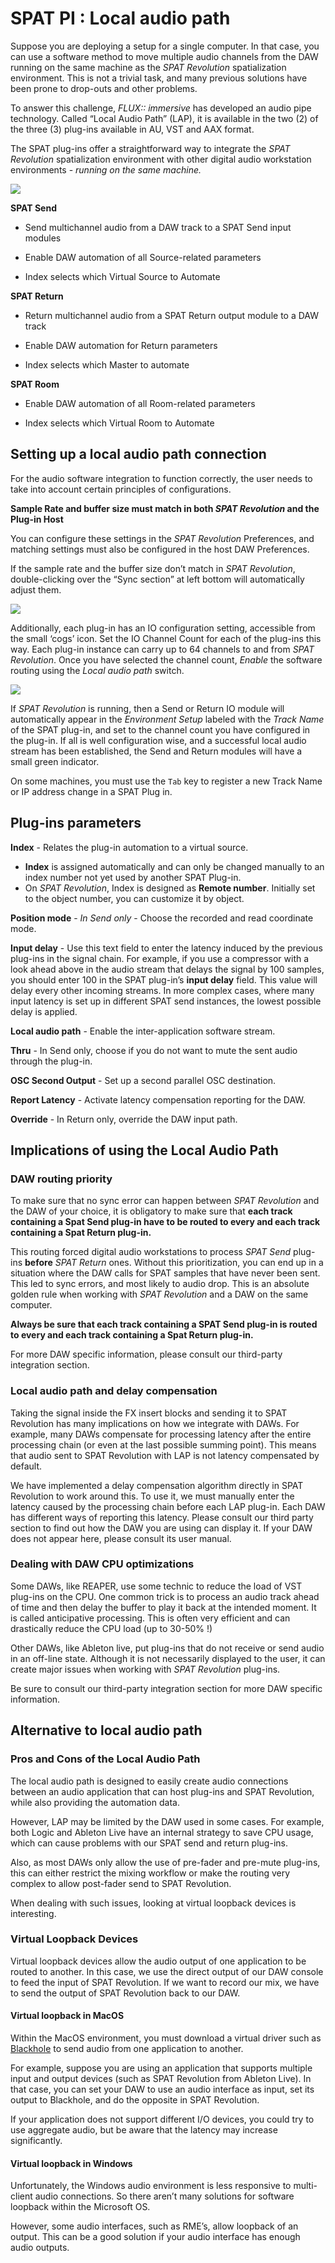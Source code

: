 # SPAT PI : Local audio path {#sec-lap}

Suppose you are deploying a setup for a single computer. In that case, you can use a software method to move multiple audio channels from the DAW running on the same machine as the _SPAT Revolution_ spatialization environment.
This is not a trivial task, and many previous solutions have been prone to drop-outs and other problems.

To answer this challenge, *FLUX:: immersive* has developed an audio pipe technology. Called "Local Audio Path" (LAP), it is available in the two (2) of the three (3) plug-ins available in AU, VST and AAX format.

The SPAT plug-ins offer a straightforward way to integrate the _SPAT Revolution_ spatialization environment with other digital audio workstation environments - _running on the same machine._

![](https://flux-shared.s3.amazonaws.com/doc_images/SpatR/ThirdParty/ReaperPlugins.png)

**SPAT Send**

- Send multichannel audio from a DAW track to a SPAT Send input modules

- Enable DAW automation of all Source-related parameters

- Index selects which Virtual Source to Automate

**SPAT Return**

- Return multichannel audio from a SPAT Return output module to a DAW track

- Enable DAW automation for Return parameters

- Index selects which Master to automate


**SPAT Room**

- Enable DAW automation of all Room-related parameters

- Index selects which Virtual Room to Automate

## Setting up a local audio path connection

For the audio software integration to function correctly, the user needs to
take into account certain principles of configurations.

:::{.callout-warning}
 **Sample Rate and buffer size must match in both _SPAT Revolution_ and the Plug-in Host**
:::

You can configure these settings in the _SPAT Revolution_ Preferences, and matching settings must also be configured in the host DAW Preferences.

:::{.callout-note}
If the sample rate and the buffer size don't match in  _SPAT Revolution_, double-clicking over the "Sync section" at left bottom will automatically adjust them.
:::

![]( https://flux-shared.s3.amazonaws.com/doc_images/SpatR/ThirdParty/ReaperPluginsAdvancedPanel.png)

Additionally, each plug-in has an IO configuration setting, accessible from the small 'cogs' icon.
Set the IO Channel Count for each of the plug-ins this way.
Each plug-in instance can carry up to 64 channels to and from _SPAT Revolution_.
Once you have selected the channel count, _Enable_ the software routing using the _Local audio path_ switch.

![](https://flux-shared.s3.amazonaws.com/doc_images/SpatR/Setup/InputModuleRow.png)

If _SPAT Revolution_ is running, then a Send or Return IO module will automatically appear in the _Environment Setup_ labeled with the _Track Name_ of the SPAT plug-in, and set to the channel count you have configured in the plug-in. If all is well configuration wise, and a successful local audio stream has been established, the Send and Return modules will have a small green indicator.

:::{.callout-note}
On some machines, you must use the ```Tab``` key to register a new Track Name or IP address change in a SPAT Plug in.
:::

## Plug-ins parameters

**Index** - Relates the plug-in automation to a virtual source.

- **Index** is assigned automatically and can only be changed manually to an index number not yet used by another SPAT Plug-in.
- On  _SPAT Revolution_, Index is designed as **Remote number**. Initially set to the object number, you can customize it by object.

**Position mode** - _In Send only_ - Choose the recorded and read coordinate mode.

**Input delay** - Use this text field to enter the latency induced by the previous plug-ins in the signal chain. For example, if you use a compressor with a look ahead above in the audio stream that delays the signal by 100 samples, you should enter 100 in the SPAT plug-in's **input delay** field. This value will delay every other incoming streams. In more complex cases, where many input latency is set up in different SPAT send instances, the lowest possible delay is applied.

**Local audio path** - Enable the inter-application software stream.

**Thru** - In Send only, choose if you do not want to mute the sent audio through the plug-in.

**OSC Second Output** - Set up a second parallel OSC destination.

**Report Latency** - Activate latency compensation reporting for the DAW.

**Override** - In Return only, override the DAW input path.

## Implications of using the Local Audio Path

### DAW routing priority

To make sure that no sync error can happen between _SPAT Revolution_ and the DAW of your choice, it is obligatory to make sure that **each track containing a Spat Send plug-in have to be routed to every and each track containing a Spat Return plug-in.**

This routing forced digital audio workstations to process *SPAT Send* plug-ins **before** *SPAT Return* ones. Without this prioritization, you can end up in a situation where the DAW calls for SPAT samples that have never been sent. This led to sync errors, and most likely to audio drop. This is an absolute golden rule when working with _SPAT Revolution_ and a DAW on the same computer.

:::{.callout-warning}
 **Always be sure that each track containing a SPAT Send plug-in is routed to every and each track containing a Spat Return plug-in.**
:::

For more DAW specific information, please consult our third-party integration section.

### Local audio path and delay compensation

Taking the signal inside the FX insert blocks and sending it to SPAT Revolution has many implications on how we integrate with DAWs. For example, many DAWs compensate for processing latency after the entire processing chain (or even at the last possible summing point). This means that audio sent to SPAT Revolution with LAP is not latency compensated by default.

We have implemented a delay compensation algorithm directly in SPAT Revolution to work around this. To use it, we must manually enter the latency caused by the processing chain before each LAP plug-in. Each DAW has different ways of reporting this latency. Please consult our third party section to find out how the DAW you are using can display it. If your DAW does not appear here, please consult its user manual.

### Dealing with DAW CPU optimizations

Some DAWs, like REAPER, use some technic to reduce the load of VST plug-ins on the CPU. One common trick is to process an audio track ahead of time and then delay the buffer to play it back at the intended moment. It is called anticipative processing. This is often very efficient and can drastically reduce the CPU load (up to 30-50% !)

Other DAWs, like Ableton live, put plug-ins that do not receive or send audio in an off-line state. Although it is not necessarily displayed to the user, it can create major issues when working with _SPAT Revolution_ plug-ins.

:::{.callout-warning}
 Be sure to consult our third-party integration section for more DAW specific information.
:::

## Alternative to local audio path

### Pros and Cons of the Local Audio Path

The local audio path is designed to easily create audio connections between an audio application that can host plug-ins and SPAT Revolution, while also providing the automation data.

However, LAP may be limited by the DAW used in some cases. For example, both Logic and Ableton Live have an internal strategy to save CPU usage, which can cause problems with our SPAT send and return plug-ins.

Also, as most DAWs only allow the use of pre-fader and pre-mute plug-ins, this can either restrict the mixing workflow or make the routing very complex to allow post-fader send to SPAT Revolution.

When dealing with such issues, looking at virtual loopback devices is interesting.

### Virtual Loopback Devices

Virtual loopback devices allow the audio output of one application to be routed to another. In this case, we use the direct output of our DAW console to feed the input of SPAT Revolution. If we want to record our mix, we have to send the output of SPAT Revolution back to our DAW.

#### Virtual loopback in MacOS

Within the MacOS environment, you must download a virtual driver such as [Blackhole](https://github.com/ExistentialAudio/BlackHole) to send audio from one application to another.

For example, suppose you are using an application that supports multiple input and output devices (such as SPAT Revolution from Ableton Live). In that case, you can set your DAW to use an audio interface as input, set its output to Blackhole, and do the opposite in SPAT Revolution.

If your application does not support different I/O devices, you could try to use aggregate audio, but be aware that the latency may increase significantly.

#### Virtual loopback in Windows

Unfortunately, the Windows audio environment is less responsive to multi-client audio connections. So there aren't many solutions for software loopback within the Microsoft OS.

However, some audio interfaces, such as RME's, allow loopback of an output. This can be a good solution if your audio interface has enough audio outputs.
